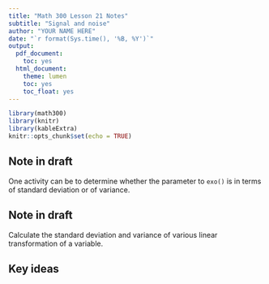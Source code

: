 ```yaml
---
title: "Math 300 Lesson 21 Notes"
subtitle: "Signal and noise"
author: "YOUR NAME HERE"
date: "`r format(Sys.time(), '%B, %Y')`"
output:
  pdf_document:
    toc: yes
  html_document:
    theme: lumen
    toc: yes
    toc_float: yes
---
```



```r
library(math300)
library(knitr)
library(kableExtra)
knitr::opts_chunk$set(echo = TRUE)
```

::: {.callout-warning}
## Note in draft

One activity can be to determine whether the parameter to `exo()` is in terms of standard deviation or of variance.
:::

::: {.callout-warning}
## Note in draft

Calculate the standard deviation and variance of various linear transformation of a variable.
:::

## Key ideas

